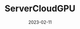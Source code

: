 ---
title: ServerCloudGPU
description: Esta es la descripción de ServerCloudGPU
date: "2023-02-11"
# url: https://planetfall.io
published: true
---